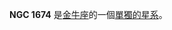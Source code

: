 {{NGCInfoBox|NGCID=NGC 1674|發現者=格哈德·洛澤|發現日期=1886年*月-日|其他編號=|曆元=J2000.0|赤經=4時52分24.9秒
|赤緯=23°54'28"|星座=金牛座|星體=單獨的星系|星等=|表面亮度=|藍等=}}

'''NGC 1674''' 是[[金牛座|金牛座]]的一個[[單獨的星系|單獨的星系]]。

{{NGCReference|1674}}

{{Catalogs|NGC=1674}}